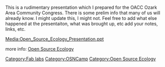 This is a rudimentary presentation which I prepared for the OACC Ozark Area Community Congress.  There is some prelim info that many of us will already know.  I might update this, I might not.  Feel free to add what else happened at the presentaiton, what was brought up, etc  add your notes, links, etc.



[[Media:Open_Source_Ecology_Presentation.ppt]]

more info: [[Open Source Ecology]]


[[Category:Fab labs]]
[[Category:OSNCamp]]
[[Category:Open Source Ecology]]